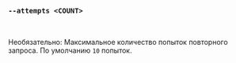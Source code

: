 ### `--attempts <COUNT>`

<br />

Необязательно: Максимальное количество попыток повторного запроса.
По умолчанию `10` попыток.
